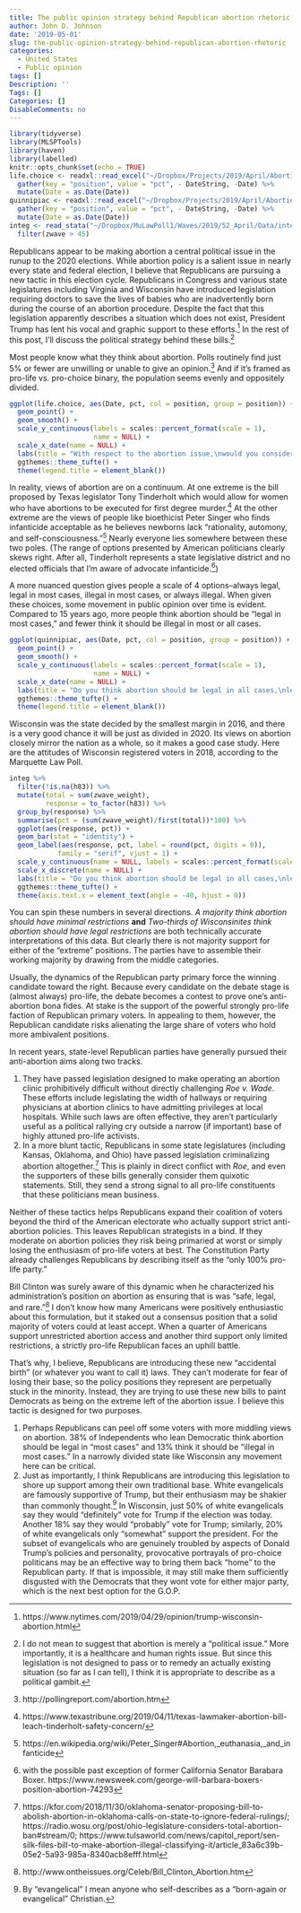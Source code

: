 ```yaml
---
title: The public opinion strategy behind Republican abortion rhetoric
author: John D. Johnson
date: '2019-05-01'
slug: the-public-opinion-strategy-behind-republican-abortion-rhetoric
categories:
  - United States
  - Public opinion
tags: []
Description: ''
Tags: []
Categories: []
DisableComments: no
---
```



```r
library(tidyverse)
library(MLSPTools)
library(haven)
library(labelled)
knitr::opts_chunk$set(echo = TRUE)
life.choice <- readxl::read_excel("~/Dropbox/Projects/2019/April/Abortion/Gallup_abortion1.xlsx") %>%
  gather(key = "position", value = "pct", - DateString, -Date) %>%
  mutate(Date = as.Date(Date))
quinnipiac <- readxl::read_excel("~/Dropbox/Projects/2019/April/Abortion/Quinnipiac_abortion.xlsx") %>%
  gather(key = "position", value = "pct", - DateString, -Date) %>%
  mutate(Date = as.Date(Date))
integ <- read_stata("~/Dropbox/MuLawPoll1/Waves/2019/52_April/Data/integ52.dta") %>%
  filter(zwave > 45)
```

Republicans appear to be making abortion a central political issue in the runup to the 2020 elections. While abortion policy is a salient issue in nearly every state and federal election, I believe that Republicans are pursuing a new tactic in this election cycle. Republicans in Congress and various state legislatures including Virginia and Wisconsin have introduced legislation requiring doctors to save the lives of babies who are inadvertently born during the course of an abortion procedure. Despite the fact that this legislation apparently describes a situation which does not exist, President Trump has lent his vocal and graphic support to these efforts.[^1] In the rest of this post, I'll discuss the political strategy behind these bills.[^2]

Most people know what they think about abortion. Polls routinely find just 5% or fewer are unwilling or unable to give an opinion.[^3] And if it's framed as pro-life vs. pro-choice binary, the population seems evenly and oppositely divided.

```r
ggplot(life.choice, aes(Date, pct, col = position, group = position)) +
  geom_point() +
  geom_smooth() +
  scale_y_continuous(labels = scales::percent_format(scale = 1),
                     name = NULL) +
  scale_x_date(name = NULL) +
  labs(title = "With respect to the abortion issue,\nwould you consider yourself to be pro-choice or pro-life?") +
  ggthemes::theme_tufte() +
  theme(legend.title = element_blank())
```

In reality, views of abortion are on a continuum. At one extreme is the bill proposed by Texas legislator Tony Tinderholt which would allow for women who have abortions to be executed for first degree murder.[^4] At the other extreme are the views of people like bioethicist Peter Singer who finds infanticide acceptable as he believes newborns lack "rationality, automony, and self-consciousness."[^5] Nearly everyone lies somewhere between these two poles. (The range of options presented by American politicians clearly skews right. After all, Tinderholt represents a state legislative district and no elected officials that I'm aware of advocate infanticide.[^6])

A more nuanced question gives people a scale of 4 options--always legal, legal in most cases, illegal in most cases, or always illegal. When given these choices, some movement in public opinion over time is evident. Compared to 15 years ago, more people think abortion should be "legal in most cases," and fewer think it should be illegal in most or all cases.

```r
ggplot(quinnipiac, aes(Date, pct, col = position, group = position)) +
  geom_point() +
  geom_smooth() +
  scale_y_continuous(labels = scales::percent_format(scale = 1),
                     name = NULL) +
  scale_x_date(name = NULL) +
  labs(title = "Do you think abortion should be legal in all cases,\nlegal in most cases, illegal in most cases or illegal in all cases?") +
  ggthemes::theme_tufte() +
  theme(legend.title = element_blank())
```

Wisconsin was the state decided by the smallest margin in 2016, and there is a very good chance it will be just as divided in 2020. Its views on abortion closely mirror the nation as a whole, so it makes a good case study. Here are the attitudes of Wisconsin registered voters in 2018, according to the Marquette Law Poll.

```r
integ %>%
  filter(!is.na(h83)) %>%
  mutate(total = sum(zwave_weight),
         response = to_factor(h83)) %>%
  group_by(response) %>%
  summarise(pct = (sum(zwave_weight)/first(total))*100) %>%
  ggplot(aes(response, pct)) +
  geom_bar(stat = "identity") +
  geom_label(aes(response, pct, label = round(pct, digits = 0)),
            family = "serif", vjust = 1) +
  scale_y_continuous(name = NULL, labels = scales::percent_format(scale = 1)) +
  scale_x_discrete(name = NULL) +
  labs(title = "Do you think abortion should be legal in all cases,\nlegal in most cases, illegal in most cases, or illegal in all cases?") +
  ggthemes::theme_tufte() +
  theme(axis.text.x = element_text(angle = -40, hjust = 0))
```

You can spin these numbers in several directions. *A majority think abortion should have minimal restrictions* **and** *Two-thirds of Wisconsinites think abortion should have legal restrictions* are both technically accurate interpretations of this data. But clearly there is not majority support for either of the "extreme" positions. The parties have to assemble their working majority by drawing from the middle categories.

Usually, the dynamics of the Republican party primary force the winning candidate toward the right. Because every candidate on the debate stage is (almost always) pro-life, the debate becomes a contest to prove one's anti-abortion bona fides. At stake is the support of the powerful strongly pro-life faction of Republican primary voters. In appealing to them, however, the Republican candidate risks alienating the large share of voters who hold more ambivalent positions.

In recent years, state-level Republican parties have generally pursued their anti-abortion aims along two tracks.

1. They have passed legislation designed to make operating an abortion clinic prohibitively difficult without directly challenging *Roe v. Wade*. These efforts include legislating the width of hallways or requiring physicians at abortion clinics to have admitting privileges at local hospitals. While such laws are often effective, they aren't particularly useful as a political rallying cry outside a narrow (if important) base of highly attuned pro-life activists.
2. In a more blunt tactic, Republicans in some state legislatures (including Kansas, Oklahoma, and Ohio) have passed legislation criminalizing abortion altogether.[^7] This is plainly in direct conflict with *Roe*, and even the supporters of these bills generally consider them quixotic statements. Still, they send a strong signal to all pro-life constituents that these politicians mean business.

Neither of these tactics helps Republicans expand their coalition of voters beyond the third of the American electorate who actually support strict anti-abortion policies. This leaves Republican strategists in a bind. If they moderate on abortion policies they risk being primaried at worst or simply losing the enthusiasm of pro-life voters at best. The Constitution Party already challenges Republicans by describing itself as the "only 100% pro-life party."

Bill Clinton was surely aware of this dynamic when he characterized his administration's position on abortion as ensuring that is was "safe, legal, and rare."[^8] I don't know how many Americans were positively enthusiastic about this formulation, but it staked out a consensus position that a solid majority of voters could at least accept. When a quarter of Americans support unrestricted abortion access and another third support only limited restrictions, a strictly pro-life Republican faces an uphill battle.

That's why, I believe, Republicans are introducing these new "accidental birth" (or whatever you want to call it) laws. They can't moderate for fear of losing their base, so the policy positions they represent are perpetually stuck in the minority. Instead, they are trying to use these new bills to paint Democrats as being on the extreme left of the abortion issue. I believe this tactic is designed for two purposes.

1. Perhaps Republicans can peel off some voters with more middling views on abortion. 38% of Independents who lean Democratic think abortion should be legal in "most cases" and 13% think it should be "illegal in most cases." In a narrowly divided state like Wisconsin any movement here can be critical.
2. Just as importantly, I think Republicans are introducing this legislation to shore up support among their own traditional base. White evangelicals are famously supportive of Trump, but their enthusiasm may be shakier than commonly thought.[^9] In Wisconsin, just 50% of white evangelicals say they would "definitely" vote for Trump if the election was today. Another 18% say they would "probably" vote for Trump; similarly, 20% of white evangelicals only "somewhat" support the president. For the subset of evangelicals who are genuinely troubled by aspects of Donald Trump's policies and personality, provocative portrayals of pro-choice politicans may be an effective way to bring them back "home" to the Republican party. If that is impossible, it may still make them sufficiently disgusted with the Democrats that they wont vote for either major party, which is the next best option for the G.O.P.


[^1]: https://www.nytimes.com/2019/04/29/opinion/trump-wisconsin-abortion.html
[^2]: I do not mean to suggest that abortion is merely a "political issue." More importantly, it is a healthcare and human rights issue. But since this legislation is not designed to pass or to remedy an actually existing situation (so far as I can tell), I think it is appropriate to describe as a political gambit.
[^3]: http://pollingreport.com/abortion.htm
[^4]: https://www.texastribune.org/2019/04/11/texas-lawmaker-abortion-bill-leach-tinderholt-safety-concern/
[^5]: https://en.wikipedia.org/wiki/Peter_Singer#Abortion,_euthanasia,_and_infanticide
[^6]: with the possible past exception of former California Senator Barabara Boxer. https://www.newsweek.com/george-will-barbara-boxers-position-abortion-74293
[^7]: https://kfor.com/2018/11/30/oklahoma-senator-proposing-bill-to-abolish-abortion-in-oklahoma-calls-on-state-to-ignore-federal-rulings/; https://radio.wosu.org/post/ohio-legislature-considers-total-abortion-ban#stream/0; https://www.tulsaworld.com/news/capitol_report/sen-silk-files-bill-to-make-abortion-illegal-classifying-it/article_83a6c39b-05e2-5a93-985a-8340acb8efff.html
[^8]: http://www.ontheissues.org/Celeb/Bill_Clinton_Abortion.htm
[^9]: By "evangelical" I mean anyone who self-describes as a "born-again or evangelical" Christian.